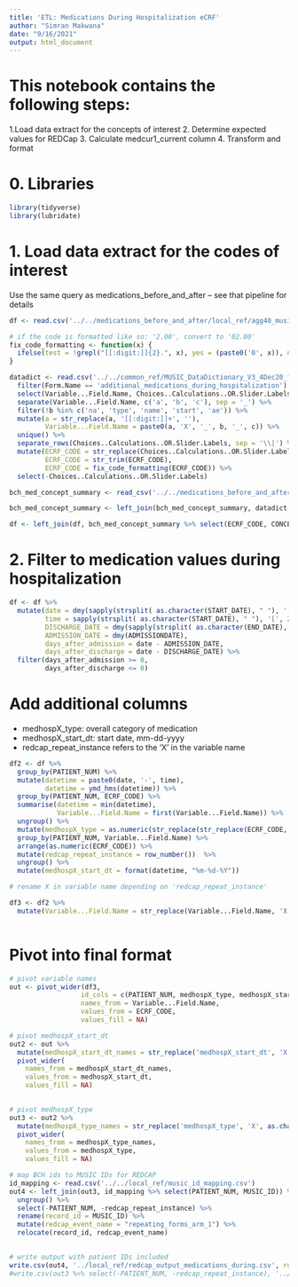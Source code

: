 ```yaml
---
title: 'ETL: Medications During Hospitalization eCRF'
author: "Simran Makwana"
date: "9/16/2021"
output: html_document
---
```


# This notebook contains the following steps:
1.Load data extract for the concepts of interest
2. Determine expected values for REDCap 
3. Calculate medcur1_current column
4. Transform and format

# 0. Libraries
```r
library(tidyverse)
library(lubridate)
```

# 1. Load data extract for the codes of interest
Use the same query as medications_before_and_after -- see that pipeline for details
```r

df <- read.csv('../../medications_before_and_after/local_ref/agg40_music_meds_filtered.csv')

# if the code is formatted like so: '2.00', convert to '02.00'
fix_code_formatting <- function(x) {
  ifelse(test = !grepl("[[:digit:]]{2}.", x), yes = (paste0('0', x)), no = (x))
}

datadict <- read.csv('../../common_ref/MUSIC_DataDictionary_V3_4Dec20_final version_clean_0.csv') %>%
  filter(Form.Name == 'additional_medications_during_hospitalization') %>%
  select(Variable...Field.Name, Choices..Calculations..OR.Slider.Labels) %>%
  separate(Variable...Field.Name, c('a', 'b', 'c'), sep = '_') %>%
  filter(!b %in% c('na', 'type', 'name', 'start', 'ae')) %>%
  mutate(a = str_replace(a, '[[:digit:]]+', ''),
         Variable...Field.Name = paste0(a, 'X', '_', b, '_', c)) %>%
  unique() %>% 
  separate_rows(Choices..Calculations..OR.Slider.Labels, sep = '\\|') %>%
  mutate(ECRF_CODE = str_replace(Choices..Calculations..OR.Slider.Labels, ',.*$', ''),
         ECRF_CODE = str_trim(ECRF_CODE),
         ECRF_CODE = fix_code_formatting(ECRF_CODE)) %>%
  select(-Choices..Calculations..OR.Slider.Labels)

bch_med_concept_summary <- read_csv('../../medications_before_and_after/data/bch_med_concept_summary_toReview.csv')

bch_med_concept_summary <- left_join(bch_med_concept_summary, datadict, by = 'ECRF_CODE')

df <- left_join(df, bch_med_concept_summary %>% select(ECRF_CODE, CONCEPT_CD, Variable...Field.Name), by = 'CONCEPT_CD')

```

# 2. Filter to medication values during hospitalization

```r

df <- df %>%
  mutate(date = dmy(sapply(strsplit( as.character(START_DATE), " "), '[', 1)),
         time = sapply(strsplit( as.character(START_DATE), " "), '[', 2),
         DISCHARGE_DATE = dmy(sapply(strsplit( as.character(END_DATE), " "), '[', 1)),
         ADMISSION_DATE = dmy(ADMISSIONDATE),
         days_after_admission = date - ADMISSION_DATE,
         days_after_discharge = date - DISCHARGE_DATE) %>%
  filter(days_after_admission >= 0,
         days_after_discharge <= 0)

```

# Add additional columns
- medhospX_type: overall category of medication
- medhospX_start_dt: start date, mm-dd-yyyy
- redcap_repeat_instance refers to the 'X' in the variable name
```r
df2 <- df %>%
  group_by(PATIENT_NUM) %>%
  mutate(datetime = paste0(date, '-', time),
         datetime = ymd_hms(datetime)) %>%
  group_by(PATIENT_NUM, ECRF_CODE) %>%
  summarise(datetime = min(datetime),
            Variable...Field.Name = first(Variable...Field.Name)) %>%
  ungroup() %>%
  mutate(medhospX_type = as.numeric(str_replace(str_replace(ECRF_CODE, '\\...', ''), '^0', ''))) %>%
  group_by(PATIENT_NUM, Variable...Field.Name) %>%
  arrange(as.numeric(ECRF_CODE)) %>%
  mutate(redcap_repeat_instance = row_number())  %>%
  ungroup() %>%
  mutate(medhospX_start_dt = format(datetime, "%m-%d-%Y"))

# rename X in variable name depending on 'redcap_repeat_instance'

df3 <- df2 %>%
  mutate(Variable...Field.Name = str_replace(Variable...Field.Name, 'X', as.character(redcap_repeat_instance)))
  
```

# Pivot into final format
```r

# pivot variable names
out <- pivot_wider(df3,
                  id_cols = c(PATIENT_NUM, medhospX_type, medhospX_start_dt, redcap_repeat_instance),   
                  names_from = Variable...Field.Name,
                  values_from = ECRF_CODE,
                  values_fill = NA) 

# pivot medhospX_start_dt
out2 <- out %>%
  mutate(medhospX_start_dt_names = str_replace('medhospX_start_dt', 'X', as.character(redcap_repeat_instance))) %>%
  pivot_wider(
    names_from = medhospX_start_dt_names,
    values_from = medhospX_start_dt,
    values_fill = NA)
  

# pivot medhospX_type
out3 <- out2 %>%
  mutate(medhospX_type_names = str_replace('medhospX_type', 'X', as.character(redcap_repeat_instance))) %>%
  pivot_wider(
    names_from = medhospX_type_names,
    values_from = medhospX_type,
    values_fill = NA)

# map BCH ids to MUSIC IDs for REDCAP
id_mapping <- read.csv('../../local_ref/music_id_mapping.csv')
out4 <- left_join(out3, id_mapping %>% select(PATIENT_NUM, MUSIC_ID)) %>% 
  ungroup() %>% 
  select(-PATIENT_NUM, -redcap_repeat_instance) %>%
  rename(record_id = MUSIC_ID) %>%
  mutate(redcap_event_name = "repeating_forms_arm_1") %>%
  relocate(record_id, redcap_event_name) 
  

# write output with patient IDs included
write.csv(out4, '../local_ref/redcap_output_medications_during.csv', row.names = FALSE, na = '')
#write.csv(out3 %>% select(-PATIENT_NUM, -redcap_repeat_instance), '../local_ref/redcap_output_medications_during.csv', row.names = FALSE)


```



